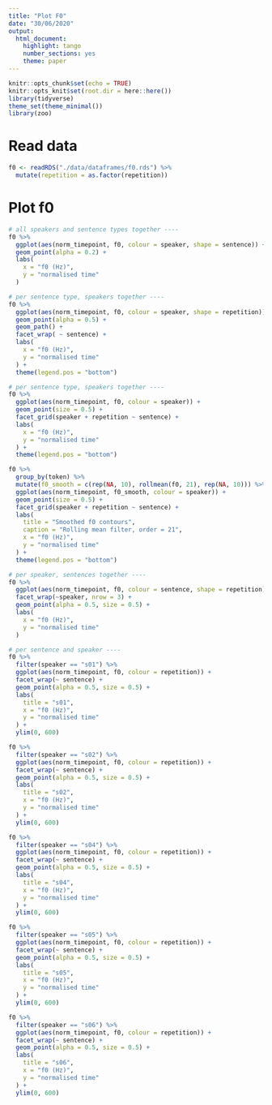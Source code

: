 ```yaml
---
title: "Plot F0"
date: "30/06/2020"
output: 
  html_document: 
    highlight: tango
    number_sections: yes
    theme: paper
---
```


```r
knitr::opts_chunk$set(echo = TRUE)
knitr::opts_knit$set(root.dir = here::here())
library(tidyverse)
theme_set(theme_minimal())
library(zoo)
```

# Read data

```r
f0 <- readRDS("./data/dataframes/f0.rds") %>%
  mutate(repetition = as.factor(repetition))
```

# Plot f0

```r
# all speakers and sentence types together ----
f0 %>%
  ggplot(aes(norm_timepoint, f0, colour = speaker, shape = sentence)) +
  geom_point(alpha = 0.2) +
  labs(
    x = "f0 (Hz)",
    y = "normalised time"
  )
```

```r
# per sentence type, speakers together ----
f0 %>%
  ggplot(aes(norm_timepoint, f0, colour = speaker, shape = repetition)) +
  geom_point(alpha = 0.5) +
  geom_path() +
  facet_wrap( ~ sentence) +
  labs(
    x = "f0 (Hz)",
    y = "normalised time"
  ) +
  theme(legend.pos = "bottom")
```

```r
# per sentence type, speakers together ----
f0 %>%
  ggplot(aes(norm_timepoint, f0, colour = speaker)) +
  geom_point(size = 0.5) +
  facet_grid(speaker + repetition ~ sentence) +
  labs(
    x = "f0 (Hz)",
    y = "normalised time"
  ) +
  theme(legend.pos = "bottom")
```

```r
f0 %>%
  group_by(token) %>%
  mutate(f0_smooth = c(rep(NA, 10), rollmean(f0, 21), rep(NA, 10))) %>%
  ggplot(aes(norm_timepoint, f0_smooth, colour = speaker)) +
  geom_point(size = 0.5) +
  facet_grid(speaker + repetition ~ sentence) +
  labs(
    title = "Smoothed f0 contours",
    caption = "Rolling mean filter, order = 21",
    x = "f0 (Hz)",
    y = "normalised time"
  ) +
  theme(legend.pos = "bottom")
```

```r
# per speaker, sentences together ----
f0 %>%
  ggplot(aes(norm_timepoint, f0, colour = sentence, shape = repetition)) +
  facet_wrap(~speaker, nrow = 3) +
  geom_point(alpha = 0.5, size = 0.5) +
  labs(
    x = "f0 (Hz)",
    y = "normalised time"
  )
```

```r
# per sentence and speaker ----
f0 %>%
  filter(speaker == "s01") %>%
  ggplot(aes(norm_timepoint, f0, colour = repetition)) +
  facet_wrap(~ sentence) +
  geom_point(alpha = 0.5, size = 0.5) +
  labs(
    title = "s01",
    x = "f0 (Hz)",
    y = "normalised time"
  ) +
  ylim(0, 600)

f0 %>%
  filter(speaker == "s02") %>%
  ggplot(aes(norm_timepoint, f0, colour = repetition)) +
  facet_wrap(~ sentence) +
  geom_point(alpha = 0.5, size = 0.5) +
  labs(
    title = "s02",
    x = "f0 (Hz)",
    y = "normalised time"
  ) +
  ylim(0, 600)

f0 %>%
  filter(speaker == "s04") %>%
  ggplot(aes(norm_timepoint, f0, colour = repetition)) +
  facet_wrap(~ sentence) +
  geom_point(alpha = 0.5, size = 0.5) +
  labs(
    title = "s04",
    x = "f0 (Hz)",
    y = "normalised time"
  ) +
  ylim(0, 600)

f0 %>%
  filter(speaker == "s05") %>%
  ggplot(aes(norm_timepoint, f0, colour = repetition)) +
  facet_wrap(~ sentence) +
  geom_point(alpha = 0.5, size = 0.5) +
  labs(
    title = "s05",
    x = "f0 (Hz)",
    y = "normalised time"
  ) +
  ylim(0, 600)

f0 %>%
  filter(speaker == "s06") %>%
  ggplot(aes(norm_timepoint, f0, colour = repetition)) +
  facet_wrap(~ sentence) +
  geom_point(alpha = 0.5, size = 0.5) +
  labs(
    title = "s06",
    x = "f0 (Hz)",
    y = "normalised time"
  ) +
  ylim(0, 600)
```


